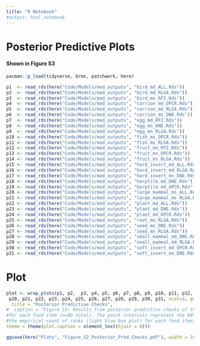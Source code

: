 ```yaml
---
title: "R Notebook"
#output: html_notebook
---
```


# Posterior Predictive Plots

#### Shown in Figure S3

```r
pacman::p_load(tidyverse, brms, patchwork, here)
```


```r
p1  <- read_rds(here("Code/Models/mod_outputs", "bird_md_ALL.Rds"))           %>% pp_check(type = 'bars',ndraws = 1000, probs = c(0.055, 0.945)) + ylim(0, 90) + ggtitle("Bird All")
p2  <- read_rds(here("Code/Models/mod_outputs", "bird_md_RLGA.Rds"))          %>% pp_check(type = 'bars',ndraws = 1000, probs = c(0.055, 0.945)) + ylim(0, 90) + ggtitle("Bird RLGA")
p3  <- read_rds(here("Code/Models/mod_outputs", "bird_mn_RFI.Rds"))           %>% pp_check(type = 'bars',ndraws = 1000, probs = c(0.055, 0.945)) + ylim(0, 90) + ggtitle("Bird RFI")
p4  <- read_rds(here("Code/Models/mod_outputs", "carrion_md_OPCR.Rds"))       %>% pp_check(type = 'bars',ndraws = 1000, probs = c(0.055, 0.945)) + ylim(0, 90) + ggtitle("Carrion OPCR")
p5  <- read_rds(here("Code/Models/mod_outputs", "carrion_md_RLGA.Rds"))       %>% pp_check(type = 'bars',ndraws = 1000, probs = c(0.055, 0.945)) + ylim(0, 90) + ggtitle("Carrion RLGA")
p6  <- read_rds(here("Code/Models/mod_outputs", "carrion_ms_DNE.Rds"))        %>% pp_check(type = 'bars',ndraws = 1000, probs = c(0.055, 0.945)) + ylim(0, 90) + ggtitle("Carrion DNE")
p7  <- read_rds(here("Code/Models/mod_outputs", "egg_md_RFI.Rds"))            %>% pp_check(type = 'bars',ndraws = 1000, probs = c(0.055, 0.945)) + ylim(0, 90) + ggtitle("Egg RFI")
p8  <- read_rds(here("Code/Models/mod_outputs", "egg_mn_DNE.Rds"))            %>% pp_check(type = 'bars',ndraws = 1000, probs = c(0.055, 0.945)) + ylim(0, 90) + ggtitle("Egg DNE")
p9  <- read_rds(here("Code/Models/mod_outputs", "egg_mn_RLGA.Rds"))           %>% pp_check(type = 'bars',ndraws = 1000, probs = c(0.055, 0.945)) + ylim(0, 90) + ggtitle("Egg RLGA")
p10 <- read_rds(here("Code/Models/mod_outputs", "fish_ms_OPCR.Rds"))          %>% pp_check(type = 'bars',ndraws = 1000, probs = c(0.055, 0.945)) + ylim(0, 90) + ggtitle("Fish OPCR")
p11 <- read_rds(here("Code/Models/mod_outputs", "fish_ms_RLGA.Rds"))          %>% pp_check(type = 'bars',ndraws = 1000, probs = c(0.055, 0.945)) + ylim(0, 90) + ggtitle("Fish RLGA")
p12 <- read_rds(here("Code/Models/mod_outputs", "fruit_mn_RFI.Rds"))          %>% pp_check(type = 'bars',ndraws = 1000, probs = c(0.055, 0.945)) + ylim(0, 90) + ggtitle("Fruit RFI")
p13 <- read_rds(here("Code/Models/mod_outputs", "fruit_ms_OPCR.Rds"))         %>% pp_check(type = 'bars',ndraws = 1000, probs = c(0.055, 0.945)) + ylim(0, 90) + ggtitle("Fruit OPCR")
p14 <- read_rds(here("Code/Models/mod_outputs", "fruit_ms_RLGA.Rds"))         %>% pp_check(type = 'bars',ndraws = 1000, probs = c(0.055, 0.945)) + ylim(0, 90) + ggtitle("Fruit RLGA")
p15 <- read_rds(here("Code/Models/mod_outputs", "hard_invert_md_ALL.Rds"))    %>% pp_check(type = 'bars',ndraws = 1000, probs = c(0.055, 0.945)) + ylim(0, 90) + ggtitle("Hard Invert. All")
p16 <- read_rds(here("Code/Models/mod_outputs", "hard_invert_md_RLGA.Rds"))   %>% pp_check(type = 'bars',ndraws = 1000, probs = c(0.055, 0.945)) + ylim(0, 90) + ggtitle("Hard Invert. RLGA")
p17 <- read_rds(here("Code/Models/mod_outputs", "hard_invert_mn_DNE.Rds"))    %>% pp_check(type = 'bars',ndraws = 1000, probs = c(0.055, 0.945)) + ylim(0, 90) + ggtitle("Hard Invert. DNE")
p18 <- read_rds(here("Code/Models/mod_outputs", "herptile_md_DNE.Rds"))       %>% pp_check(type = 'bars',ndraws = 1000, probs = c(0.055, 0.945)) + ylim(0, 90) + ggtitle("Herptile DNE")
p19 <- read_rds(here("Code/Models/mod_outputs", "herptile_md_OPCR.Rds"))      %>% pp_check(type = 'bars',ndraws = 1000, probs = c(0.055, 0.945)) + ylim(0, 90) + ggtitle("Herptile OPCR")
p20 <- read_rds(here("Code/Models/mod_outputs", "large_mammal_ms_ALL.Rds"))   %>% pp_check(type = 'bars',ndraws = 1000, probs = c(0.055, 0.945)) + ylim(0, 90) + ggtitle("Large Mammal All")
p21 <- read_rds(here("Code/Models/mod_outputs", "large_mammal_ms_RLGA.Rds"))  %>% pp_check(type = 'bars',ndraws = 1000, probs = c(0.055, 0.945)) + ylim(0, 90) + ggtitle("Large Mammal RLGA")
p22 <- read_rds(here("Code/Models/mod_outputs", "plant_md_ALL.Rds"))          %>% pp_check(type = 'bars',ndraws = 1000, probs = c(0.055, 0.945)) + ylim(0, 90) + ggtitle("Plant All")
p23 <- read_rds(here("Code/Models/mod_outputs", "plant_md_DNE.Rds"))          %>% pp_check(type = 'bars',ndraws = 1000, probs = c(0.055, 0.945)) + ylim(0, 90) + ggtitle("Plant DNE")
p24 <- read_rds(here("Code/Models/mod_outputs", "plant_md_OPCR.Rds"))         %>% pp_check(type = 'bars',ndraws = 1000, probs = c(0.055, 0.945)) + ylim(0, 90) + ggtitle("Plant OPCR")
p25 <- read_rds(here("Code/Models/mod_outputs", "root_mn_RLGA.Rds"))          %>% pp_check(type = 'bars',ndraws = 1000, probs = c(0.055, 0.945)) + ylim(0, 90) + ggtitle("Root RLGA")
p26 <- read_rds(here("Code/Models/mod_outputs", "seed_mn_DNE.Rds"))           %>% pp_check(type = 'bars',ndraws = 1000, probs = c(0.055, 0.945)) + ylim(0, 90) + ggtitle("Seed DNE")
p27 <- read_rds(here("Code/Models/mod_outputs", "seed_mn_RLGA.Rds"))          %>% pp_check(type = 'bars',ndraws = 1000, probs = c(0.055, 0.945)) + ylim(0, 90) + ggtitle("Seed RLGA")
p28 <- read_rds(here("Code/Models/mod_outputs", "small_mammal_md_DNE.Rds"))   %>% pp_check(type = 'bars',ndraws = 1000, probs = c(0.055, 0.945)) + ylim(0, 90) + ggtitle("Small Mammal DNE")
p29 <- read_rds(here("Code/Models/mod_outputs", "small_mammal_md_RLGA.Rds"))  %>% pp_check(type = 'bars',ndraws = 1000, probs = c(0.055, 0.945)) + ylim(0, 90) + ggtitle("Small Mammal RLGA")
p30 <- read_rds(here("Code/Models/mod_outputs", "soft_invert_md_OPCR.Rds"))   %>% pp_check(type = 'bars',ndraws = 1000, probs = c(0.055, 0.945)) + ylim(0, 90) + ggtitle("Soft Invert. OPCR")
p31 <- read_rds(here("Code/Models/mod_outputs", "soft_invert_mn_DNE.Rds"))    %>% pp_check(type = 'bars',ndraws = 1000, probs = c(0.055, 0.945)) + ylim(0, 90) + ggtitle("Soft Invert. DNE")
```

# Plot  
```r
plot <- wrap_plots(p1, p2,  p3, p4, p5, p6, p7, p8, p9, p10, p11, p12, p13, p14, p15, p16, p17, p18, p19,
 p20, p21, p22, p23, p24, p25, p26, p27, p28, p29, p30, p31, ncol=3, guides = "collect") + plot_annotation(
  title = "Posterior Predictive Checks",
#  caption = "Figure S3: Results from posterior predictive checks of the models with model weights >0 #for each food item. The box plots represent the empirical count of each ranking\n
#for each food item (n=89 total). The point intervals represent the 89% probability intervals of the #prior distributions. The mean values of the point intervals (dark blue) match\n 
#the empirical count of ranks (light blue box plot) for each food item, with limited uncertainty, #indicating a good model fit to the data.",
theme = theme(plot.caption = element_text(hjust = 0)))

ggsave(here("Plots", "Figure_S2_Posterior_Pred_Checks.pdf"), width = 10, height = 39, limitsize = FALSE)
```

